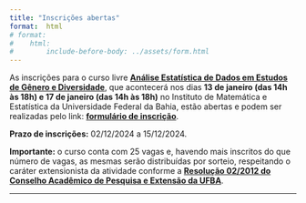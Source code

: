 ```yaml
---
title: "Inscrições abertas"
format:  html
# format:
#    html:
#        include-before-body: ../assets/form.html
---
```


<!-- Não há inscrições abertas no momento. 

**Fique atento à nossa conta do Instagram [`@`cienciadedados.ime](https://www.instagram.com/cienciadedados.ime){target="_blank"} para se informar sobre os períodos de inscrições.** -->


As inscrições para o curso livre **[Análise Estatística de Dados em Estudos de Gênero e Diversidade](catalogo/r/genero-diversidade.qmd){target="_blank"}**, que acontecerá nos dias **13 de janeiro (das 14h às 18h) e 17 de janeiro (das 14h às 18h)** no Instituto de Matemática e Estatística da Universidade Federal da Bahia, estão abertas e podem ser realizadas pelo link: **[formulário de inscrição](https://forms.gle/rYTZh744bzk8EVmD8){target="_blank"}**.


**Prazo de inscrições:** 02/12/2024 a 15/12/2024.

**Importante:** o curso conta com 25 vagas e, havendo mais inscritos do que número de vagas, as mesmas serão distribuídas por sorteio, respeitando o caráter extensionista da atividade conforme a **[Resolução 02/2012 do Conselho Acadêmico de Pesquisa e Extensão da UFBA](https://proext.ufba.br/sites/proext.ufba.br/files/resolucao_no_02-2012_capex_-_regulamento_da_extensao.pdf){target="_blank"}**.

---

